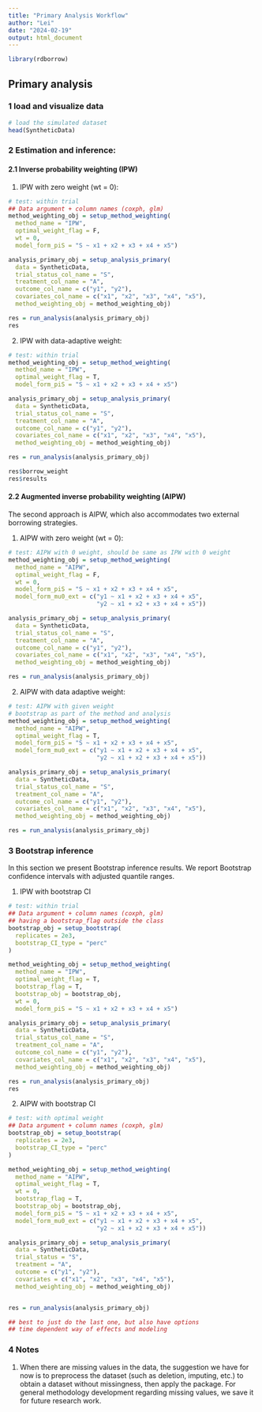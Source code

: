 ```yaml
---
title: "Primary Analysis Workflow"
author: "Lei"
date: "2024-02-19"
output: html_document
---
```


```r
library(rdborrow)
```



## Primary analysis
### 1 load and visualize data
```r
# load the simulated dataset
head(SyntheticData)
```


### 2 Estimation and inference:

#### 2.1 Inverse probability weighting (IPW)
1) IPW with zero weight (wt = 0):

```r
# test: within trial
## Data argument + column names (coxph, glm)
method_weighting_obj = setup_method_weighting(
  method_name = "IPW",
  optimal_weight_flag = F, 
  wt = 0,
  model_form_piS = "S ~ x1 + x2 + x3 + x4 + x5")

analysis_primary_obj = setup_analysis_primary(
  data = SyntheticData,
  trial_status_col_name = "S", 
  treatment_col_name = "A", 
  outcome_col_name = c("y1", "y2"), 
  covariates_col_name = c("x1", "x2", "x3", "x4", "x5"), 
  method_weighting_obj = method_weighting_obj)

res = run_analysis(analysis_primary_obj)
res
```

2) IPW with data-adaptive weight:
```r
# test: within trial
method_weighting_obj = setup_method_weighting(
  method_name = "IPW",
  optimal_weight_flag = T,
  model_form_piS = "S ~ x1 + x2 + x3 + x4 + x5")

analysis_primary_obj = setup_analysis_primary(
  data = SyntheticData,
  trial_status_col_name = "S", 
  treatment_col_name = "A", 
  outcome_col_name = c("y1", "y2"), 
  covariates_col_name = c("x1", "x2", "x3", "x4", "x5"), 
  method_weighting_obj = method_weighting_obj)

res = run_analysis(analysis_primary_obj)

res$borrow_weight
res$results
```

#### 2.2 Augmented inverse probability weighting (AIPW)

The second approach is AIPW, which also accommodates two external borrowing strategies.

1) AIPW with zero weight (wt = 0):
```r
# test: AIPW with 0 weight, should be same as IPW with 0 weight
method_weighting_obj = setup_method_weighting(
  method_name = "AIPW",
  optimal_weight_flag = F, 
  wt = 0,
  model_form_piS = "S ~ x1 + x2 + x3 + x4 + x5",
  model_form_mu0_ext = c("y1 ~ x1 + x2 + x3 + x4 + x5",
                         "y2 ~ x1 + x2 + x3 + x4 + x5"))

analysis_primary_obj = setup_analysis_primary(
  data = SyntheticData,
  trial_status_col_name = "S", 
  treatment_col_name = "A", 
  outcome_col_name = c("y1", "y2"), 
  covariates_col_name = c("x1", "x2", "x3", "x4", "x5"), 
  method_weighting_obj = method_weighting_obj)

res = run_analysis(analysis_primary_obj)
```



2) AIPW with data adaptive weight:
```r
# test: AIPW with given weight
# bootstrap as part of the method and analysis
method_weighting_obj = setup_method_weighting(
  method_name = "AIPW",
  optimal_weight_flag = T,
  model_form_piS = "S ~ x1 + x2 + x3 + x4 + x5",
  model_form_mu0_ext = c("y1 ~ x1 + x2 + x3 + x4 + x5",
                         "y2 ~ x1 + x2 + x3 + x4 + x5"))

analysis_primary_obj = setup_analysis_primary(
  data = SyntheticData,
  trial_status_col_name = "S", 
  treatment_col_name = "A", 
  outcome_col_name = c("y1", "y2"), 
  covariates_col_name = c("x1", "x2", "x3", "x4", "x5"), 
  method_weighting_obj = method_weighting_obj)

res = run_analysis(analysis_primary_obj)
```



### 3 Bootstrap inference

In this section we present Bootstrap inference results. We report Bootstrap confidence intervals with adjusted quantile ranges. 

1) IPW with bootstrap CI
```r
# test: within trial
## Data argument + column names (coxph, glm)
## having a bootstrap_flag outside the class
bootstrap_obj = setup_bootstrap(
  replicates = 2e3,
  bootstrap_CI_type = "perc"
)

method_weighting_obj = setup_method_weighting(
  method_name = "IPW",
  optimal_weight_flag = T, 
  bootstrap_flag = T,
  bootstrap_obj = bootstrap_obj,
  wt = 0,
  model_form_piS = "S ~ x1 + x2 + x3 + x4 + x5")

analysis_primary_obj = setup_analysis_primary(
  data = SyntheticData,
  trial_status_col_name = "S", 
  treatment_col_name = "A", 
  outcome_col_name = c("y1", "y2"), 
  covariates_col_name = c("x1", "x2", "x3", "x4", "x5"), 
  method_weighting_obj = method_weighting_obj)

res = run_analysis(analysis_primary_obj)
res

```

2) AIPW with bootstrap CI

```r
# test: with optimal weight
## Data argument + column names (coxph, glm)
bootstrap_obj = setup_bootstrap(
  replicates = 2e3,
  bootstrap_CI_type = "perc"
)

method_weighting_obj = setup_method_weighting(
  method_name = "AIPW",
  optimal_weight_flag = T, 
  wt = 0,
  bootstrap_flag = T,
  bootstrap_obj = bootstrap_obj,
  model_form_piS = "S ~ x1 + x2 + x3 + x4 + x5",
  model_form_mu0_ext = c("y1 ~ x1 + x2 + x3 + x4 + x5",
                         "y2 ~ x1 + x2 + x3 + x4 + x5"))

analysis_primary_obj = setup_analysis_primary(
  data = SyntheticData,
  trial_status = "S", 
  treatment = "A", 
  outcome = c("y1", "y2"), 
  covariates = c("x1", "x2", "x3", "x4", "x5"), 
  method_weighting_obj = method_weighting_obj)


res = run_analysis(analysis_primary_obj)

## best to just do the last one, but also have options
## time dependent way of effects and modeling 
```

### 4 Notes

1. When there are missing values in the data, the suggestion we have for now is to preprocess the dataset (such as deletion, imputing, etc.) to obtain a dataset without missingness, then apply the package. For general methodology development regarding missing values, we save it for future research work.  